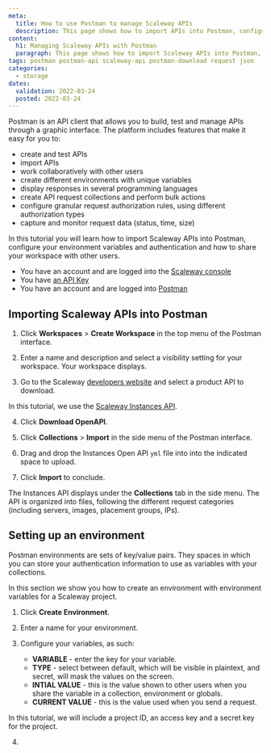 ```yaml
---
meta:
  title: How to use Postman to manage Scaleway APIs
  description: This page shows how to import APIs into Postman, configure your environment variables and authentication and how to share your workspace with other users. 
content:
  h1: Managing Scaleway APIs with Postman
  paragraph: This page shows how to import Scaleway APIs into Postman, configure your environment variables and authentication and how to share your workspace with other users.  
tags: postman postman-api scaleway-api postman-download request json
categories:
  - storage
dates:
  validation: 2022-03-24
  posted: 2022-03-24
---
```


Postman is an API client that allows you to build, test and manage APIs through a graphic interface. The platform includes features that make it easy for you to: 

  - create and test APIs
  - import APIs 
  - work collaboratively with other users
  - create different environments with unique variables
  - display responses in several programming languages
  - create API request collections and perform bulk actions 
  - configure granular request authorization rules, using different authorization types
  - capture and monitor request data (status, time, size)

In this tutorial you will learn how to import Scaleway APIs into Postman, configure your environment variables and authentication and how to share your workspace with other users. 

<Message type="requirement">

- You have an account and are logged into the [Scaleway console](https://console.scaleway.com)
- You have [an API Key](/console/my-project/how-to/generate-api-key/)
- You have an account and are logged into [Postman](https://www.postman.com/postman-account/)

</Message> 

## Importing Scaleway APIs into Postman

1. Click **Workspaces** > **Create Workspace** in the top menu of the Postman interface.

  <Lightbox src="scaleway-postman-create-workspace.webp" />

2. Enter a name and description and select a visibility setting for your workspace. Your workspace displays.

3. Go to the Scaleway [developers website](https://developers.scaleway.com/en/) and select a product API to download. 

  In this tutorial, we use the [Scaleway Instances API](https://developers.scaleway.com/en/products/instance/api/).

4. Click **Download OpenAPI**.

  <Lightbox src="scaleway-postman-download-open-api.webp" />

5. Click **Collections** > **Import** in the side menu of the Postman interface.

  <Lightbox src="scaleway-postman-import.webp" />

6. Drag and drop the Instances Open API `yml` file into into the indicated space to upload. 

7. Click **Import** to conclude. 
  
  The Instances API displays under the **Collections** tab in the side menu. The API is organized into files, following the different request categories (including servers, images, placement groups, IPs).

## Setting up an environment

Postman environments are sets of key/value pairs. They spaces in which you can store your authentication information to use as variables with your collections. 

In this section we show you how to create an environment with environment variables for a Scaleway project.

1. Click **Create Environment**. 

2. Enter a name for your environment. 

3. Configure your variables, as such:

    - **VARIABLE** - enter the key for your variable.
    - **TYPE** - select between default, which will be visible in plaintext, and secret, will mask the values on the screen.
    - **INTIAL VALUE** - this is the value shown to other users when you share the variable in a collection, environment or globals.
    - **CURRENT VALUE** - this is the value used when you send a request.

  In this tutorial, we will include a project ID, an access key and a secret key for the project.

  <Lightbox src="scaleway-postman-import.webp" />


4. 
